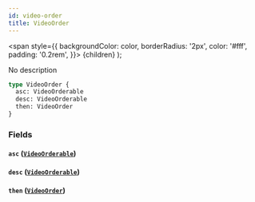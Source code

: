 ```yaml
---
id: video-order
title: VideoOrder
---
```


<span
style={{
      backgroundColor: color,
      borderRadius: '2px',
      color: '#fff',
      padding: '0.2rem',
    }}>
{children}
</span>
);

No description

```graphql
type VideoOrder {
  asc: VideoOrderable
  desc: VideoOrderable
  then: VideoOrder
}
```

### Fields

#### `asc` ([`VideoOrderable`](/docs/schema/enums/video-orderable))

#### `desc` ([`VideoOrderable`](/docs/schema/enums/video-orderable))

#### `then` ([`VideoOrder`](/docs/schema/inputs/video-order))
